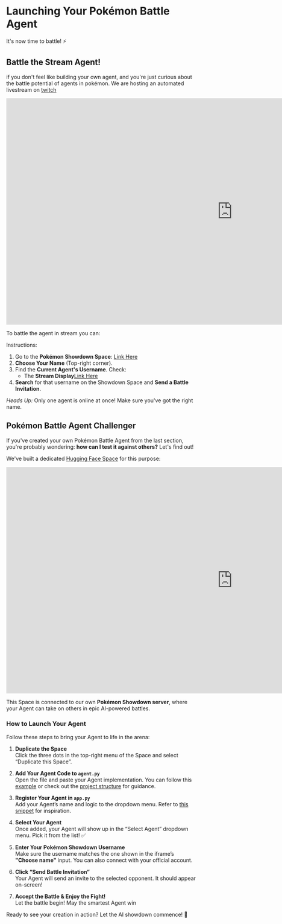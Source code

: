 # Launching Your Pokémon Battle Agent

It's now time to battle! ⚡️

## **Battle the Stream Agent!**
if you don't feel like building your own agent, and you're just curious about the battle potential of agents in pokémon. We are hosting an automated livestream on [twitch](https://www.twitch.tv/jofthomas)

<iframe
	src="https://jofthomas-twitch-streaming.hf.space"
	frameborder="0"
	width="1200"
	height="600"
></iframe>


To battle the agent in stream you can:

Instructions: 
1.  Go to the **Pokémon Showdown Space**: [Link Here](https://huggingface.co/spaces/Jofthomas/Pokemon_showdown)
2.  **Choose Your Name** (Top-right corner).
3.  Find the **Current Agent's Username**. Check:
    * The **Stream Display**[Link Here](https://www.twitch.tv/jofthomas)
4.  **Search** for that username on the Showdown Space and **Send a Battle Invitation**.

*Heads Up:* Only one agent is online at once! Make sure you've got the right name.



## Pokémon Battle Agent Challenger

If you've created your own Pokémon Battle Agent from the last section, you're probably wondering: **how can I test it against others?** Let's find out!

We've built a dedicated [Hugging Face Space](https://huggingface.co/spaces/PShowdown/pokemon_agents) for this purpose:

<iframe
	src="https://pshowdown-pokemon-agents.hf.space"
	frameborder="0"
	width="1200"
	height="600"
></iframe>

This Space is connected to our own **Pokémon Showdown server**, where your Agent can take on others in epic AI-powered battles.

### How to Launch Your Agent

Follow these steps to bring your Agent to life in the arena:

1. **Duplicate the Space**  
   Click the three dots in the top-right menu of the Space and select “Duplicate this Space”.

2. **Add Your Agent Code to `agent.py`**  
   Open the file and paste your Agent implementation. You can follow this [example](https://huggingface.co/spaces/PShowdown/pokemon_agents/blob/main/agents.py) or check out the [project structure](https://huggingface.co/spaces/PShowdown/pokemon_agents/tree/main) for guidance.

3. **Register Your Agent in `app.py`**  
   Add your Agent’s name and logic to the dropdown menu. Refer to [this snippet](https://huggingface.co/spaces/PShowdown/pokemon_agents/blob/main/app.py) for inspiration.

4. **Select Your Agent**  
   Once added, your Agent will show up in the “Select Agent” dropdown menu. Pick it from the list! ✅

5. **Enter Your Pokémon Showdown Username**  
   Make sure the username matches the one shown in the iframe’s **"Choose name"** input. You can also connect with your official account.

6. **Click “Send Battle Invitation”**  
   Your Agent will send an invite to the selected opponent. It should appear on-screen!

7. **Accept the Battle & Enjoy the Fight!**  
   Let the battle begin! May the smartest Agent win

Ready to see your creation in action? Let the AI showdown commence! 🥊